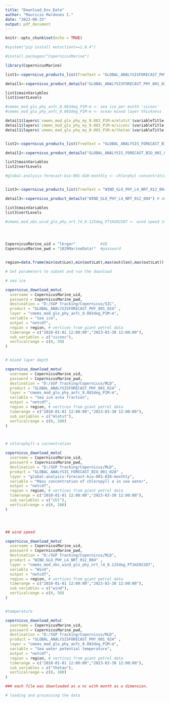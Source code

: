 ```yaml
---
title: "Download_Env_Data"
author: "Mauricio Mardones I."
date: "2023-08-25"
output: pdf_document
---
```


```r
knitr::opts_chunk$set(echo = TRUE)
```

```r
#system("pip install motuclient==1.8.4")

#install.packages("CopernicusMarine")

library(CopernicusMarine)

list1<-copernicus_products_list(freeText = "GLOBAL_ANALYSISFORECAST_PHY_001_024")    #available data

detail1<-copernicus_product_details("GLOBAL_ANALYSISFORECAST_PHY_001_024") # details for selecting subvariables 

list1$mainVariables
list1$vertLevels

#cmems_mod_glo_phy_anfc_0.083deg_P1M-m <- sea ice per month 'siconc'
#cmems_mod_glo_phy_anfc_0.083deg_P1M-m <- ocean mixed layer thickness 'mlotst'

detail1$layers$`cmems_mod_glo_phy_my_0.083_P1M-m/mlotst`$variableTitle # mixed layer depth
detail1$layers$`cmems_mod_glo_phy_my_0.083_P1M-m/siconc`$variableTitle # surface ice concentration
detail1$layers$`cmems_mod_glo_phy_my_0.083_P1M-m/thetao`$variableTitle # surface temperature


list2<-copernicus_products_list(freeText = "GLOBAL_ANALYSIS_FORECAST_BIO_001_028")    #available data

detail2<-copernicus_product_details("GLOBAL_ANALYSIS_FORECAST_BIO_001_028") # details for selecting subvariables 

list2$mainVariables
list2$vertLevels

#global-analysis-forecast-bio-001-028-monthly <- chlorphyl concentration (mg/m3) per month 'chl'


list3<-copernicus_products_list(freeText = "WIND_GLO_PHY_L4_NRT_012_004")    #available data

detail3<-copernicus_product_details("WIND_GLO_PHY_L4_NRT_012_004") # details for selecting subvariables 

list3$mainVariables
list3$vertLevels

#cmems_mod_obs_wind_glo_phy_nrt_l4_0.125deg_PT1H202207 <- wind speed (m/s) per month 'wind'




CopernicusMarine_uid = "lkrger"           #ID
CopernicusMarine_pwd = "1029MarineData!"  #password


region=data.frame(min(out$Lon),min(out$Lat),max(out$lon),max(out$Lat)) #(xmin,ymin,xmax,ymax)

# Set parameters to subset and run the download
```


```r
# sea ice

copernicus_download_motu(
  username = CopernicusMarine_uid,
  password = CopernicusMarine_pwd,
  destination = "D:/SGP Tracking/Copernicus/SIC",
  product = "GLOBAL_ANALYSISFORECAST_PHY_001_024" ,
  layer = "cmems_mod_glo_phy_anfc_0.083deg_P1M-m",
  variable = "Sea ice",
  output = "netcdf",
  region = region, # vertices from giant petrel data
  timerange = c("2010-01-01 12:00:00","2023-03-30 12:00:00"),
  sub_variables = c("siconc"),
  verticalrange = c(0, 50)
)


# mixed layer depth

copernicus_download_motu(
  username = CopernicusMarine_uid,
  password = CopernicusMarine_pwd,
  destination = "D:/SGP Tracking/Copernicus/MLD",
  product = "GLOBAL_ANALYSISFORECAST_PHY_001_024" ,
  layer = "cmems_mod_glo_phy_anfc_0.083deg_P1M-m",
  variable = "Sea ice area fraction",
  output = "netcdf",
  region = region, # vertices from giant petrel data
  timerange = c("2010-01-01 12:00:00","2023-03-30 12:00:00"),
  sub_variables = c("mlotst"),
  verticalrange = c(0, 200)
)



# chlorophyll-a cocnentration

copernicus_download_motu(
  username = CopernicusMarine_uid,
  password = CopernicusMarine_pwd,
  destination = "D:/SGP Tracking/Copernicus/MLD",
  product = "GLOBAL_ANALYSIS_FORECAST_BIO_001_028" ,
  layer = "global-analysis-forecast-bio-001-028-monthly",
  variable = "Mass concentration of chloropyll a in sea water",
  output = "netcdf",
  region = region, # vertices from giant petrel data
  timerange = c("2010-01-01 12:00:00","2023-03-30 12:00:00"),
  sub_variables = c("chl"),
  verticalrange = c(0, 100)
)




## wind speed

copernicus_download_motu(
  username = CopernicusMarine_uid,
  password = CopernicusMarine_pwd,
  destination = "D:/SGP Tracking/Copernicus/MLD",
  product = "WIND_GLO_PHY_L4_NRT_012_004" ,
  layer = "cmems_mod_obs_wind_glo_phy_nrt_l4_0.125deg_PT1H202207",
  variable = "Wind",
  output = "netcdf",
  region = region, # vertices from giant petrel data
  timerange = c("2010-01-01 12:00:00","2023-03-30 12:00:00"),
  sub_variables = c("wind"),
  verticalrange = c(0, 50)
)


#temperature

copernicus_download_motu(
  username = CopernicusMarine_uid,
  password = CopernicusMarine_pwd,
  destination = "D:/SGP Tracking/Copernicus/MLD",
  product = "GLOBAL_ANALYSISFORECAST_PHY_001_024" ,
  layer = "cmems_mod_glo_phy_anfc_0.083deg_P1M-m",
  variable = "Sea water potential temperature",
  output = "netcdf",
  region = region, # vertices from giant petrel data
  timerange = c("2010-01-01 12:00:00","2023-03-30 12:00:00"),
  sub_variables = c("thetao"),
  verticalrange = c(0, 100)
)

### each file was downloaded as a nc with month as a dimension. 

# loading and processing the data


```

